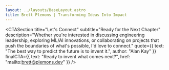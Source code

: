 ```yaml
---
layout: ../layouts/BaseLayout.astro
title: Brett Plemons | Transforming Ideas Into Impact
---
```



<Hero />
<Chapter1 />
<Chapter2 />
<Chapter3 />
<Chapter4 />
<Chapter5 />

<CTASection
    title="Let's Connect"
    subtitle="Ready for the Next Chapter"
    description="Whether you're interested in discussing engineering leadership, exploring ML/AI innovations, or collaborating on projects that push the boundaries of what's possible, I'd love to connect."
    quote={{
        text: "The best way to predict the future is to invent it.",
        author: "Alan Kay"
    }}
    finalCTA={{
        text: "Ready to invent what comes next?",
        href: "mailto:brett@plemons.dev"
    }}
/>